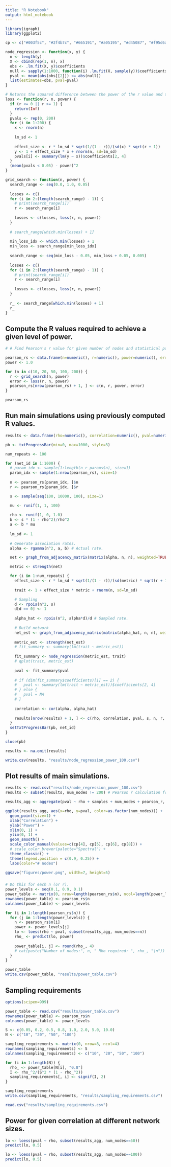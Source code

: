 ```yaml
---
title: "R Notebook"
output: html_notebook
---
```


```r
library(igraph)
library(ggplot2)

cp <- c("#003f5c", "#2f4b7c", "#665191", "#a05195", "#d45087", "#f95d6a", "#ff7c43", "#ffa600")

node_regression <- function(x, y) {
  n <- length(y)
  X <- cbind(rep(1, n), x)
  obs <- .lm.fit(X, y)$coefficients
  null <- sapply(1:1000, function(i) .lm.fit(X, sample(y))$coefficients[[2]])
  pval <- mean(abs(obs[[2]]) <= abs(null))
  list(estimates=obs, pval=pval)
}

# Returns the squared difference between the power of the r value and the desired power.
loss <- function(r, n, power) {
  if (r <= 0 || r >= 1) {
    return(Inf)
  }
  pvals <- rep(0, 200)
  for (i in 1:200) {
    x <- rnorm(n)
    
    lm_sd <- 1
    
    effect_size <- r * lm_sd * sqrt(1/(1 - r))/(sd(x) * sqrt(r + 1))
    y <- 1 + effect_size * x + rnorm(n, sd=lm_sd)
    pvals[i] <- summary(lm(y ~ x))$coefficients[2, 4]
  }
  (mean(pvals < 0.05) - power)^2
}

grid_search <- function(n, power) {
  search_range <- seq(0.0, 1.0, 0.05)
  
  losses <- c()
  for (i in 2:(length(search_range) - 1)) {
    # print(search_range[i])
    r <- search_range[i]
    
    losses <- c(losses, loss(r, n, power))
  }
  
  # search_range[which.min(losses) + 1]
  
  min_loss_idx <- which.min(losses) + 1
  min_loss <- search_range[min_loss_idx]
  
  search_range <- seq(min_loss - 0.05, min_loss + 0.05, 0.005)
  
  losses <- c()
  for (i in 2:(length(search_range) - 1)) {
    # print(search_range[i])
    r <- search_range[i]
    
    losses <- c(losses, loss(r, n, power))
  }
  
  r_ <- search_range[which.min(losses) + 1]
  r_
}
```

## Compute the R values required to achieve a given level of power.

```r
# # Find Pearson's r value for given number of nodes and statistical power.

pearson_rs <- data.frame(n=numeric(), r=numeric(), power=numeric(), error=numeric())
power <- 1.0

for (n in c(10, 20, 50, 100, 200)) {
  r <- grid_search(n, power)
  error <- loss(r, n, power)
  pearson_rs[nrow(pearson_rs) + 1, ] <- c(n, r, power, error)
}

pearson_rs
```

## Run main simulations using previously computed R values.

```r

results <- data.frame(rho=numeric(), correlation=numeric(), pval=numeric(), samples=numeric(), num_nodes=numeric(), pearson_r=numeric(), network_density=numeric())

pb <- txtProgressBar(min=0, max=1000, style=3)

num_repeats <- 100

for (net_id in 1:1000) {
  # param_idx <- sample(1:length(n_r_params$n), size=1)
  param_idx <- sample(1:nrow(pearson_rs), size=1)
  
  n <- pearson_rs[param_idx, ]$n
  r <- pearson_rs[param_idx, ]$r

  s <- sample(seq(100, 10000, 100), size=1)

  mu <- runif(1, 1, 100)
  
  rho <- runif(1, 0, 1.0)
  b <- s * (1 - rho^2)/rho^2
  a <- b * mu
  
  lm_sd <- 1
  
  # Generate association rates.
  alpha <- rgamma(n^2, a, b) # Actual rate.

  net <- graph_from_adjacency_matrix(matrix(alpha, n, n), weighted=TRUE)

  metric <- strength(net)

  for (i in 1:num_repeats) {
    effect_size <- r * lm_sd * sqrt(1/(1 - r))/(sd(metric) * sqrt(r + 1))
    
    trait <- 1 + effect_size * metric + rnorm(n, sd=lm_sd)

    # Sampling
    d <- rpois(n^2, s)
    d[d == 0] <- 1
    
    alpha_hat <- rpois(n^2, alpha*d)/d # Sampled rate.
    
    # Build network
    net_est <- graph_from_adjacency_matrix(matrix(alpha_hat, n, n), weighted=TRUE)
    
    metric_est <- strength(net_est)
    # fit_summary <- summary(lm(trait ~ metric_est))
    
    fit_summary <- node_regression(metric_est, trait)
    # qplot(trait, metric_est)
    
    pval <- fit_summary$pval
    
    # if (dim(fit_summary$coefficients)[1] == 2) {
    #   pval <- summary(lm(trait ~ metric_est))$coefficients[2, 4]
    # } else {
    #   pval = NA
    # }
    
    correlation <- cor(alpha, alpha_hat)
    
    results[nrow(results) + 1, ] <- c(rho, correlation, pval, s, n, r, p)
  }
  setTxtProgressBar(pb, net_id)
}

close(pb)

results <- na.omit(results)

write.csv(results, "results/node_regression_power_100.csv")
```

## Plot results of main simulations.

```r
results <- read.csv("results/node_regression_power_100.csv")
results <- subset(results, num_nodes != 200) # Pearson r calculation for n=200 failed, so exclude it.

results_agg <- aggregate(pval ~ rho + samples + num_nodes + pearson_r, results, function(x) mean(x < 0.05))

ggplot(results_agg, aes(x=rho, y=pval, color=as.factor(num_nodes))) +
  geom_point(size=1) + 
  xlab("Correlation") +
  ylab("Power") +
  xlim(0, 1) +
  ylim(0, 1) +
  geom_smooth() +
  scale_color_manual(values=c(cp[4], cp[5], cp[6], cp[8])) +
  # scale_color_brewer(palette="Spectral") +
  theme_classic() +
  theme(legend.position = c(0.9, 0.25)) +
  labs(color="# nodes")

ggsave("figures/power.png", width=7, height=5)
```

### 

```r
# Do this for each n (or r).
power_levels <- seq(0.1, 0.9, 0.1)
power_table <- matrix(0, nrow=length(pearson_rs$n), ncol=length(power_levels))
rownames(power_table) <- pearson_rs$n
colnames(power_table) <- power_levels

for (i in 1:length(pearson_rs$n)) {
  for (j in 1:length(power_levels)) {
    n <- pearson_rs$n[i]
    power <- power_levels[j]
    lo <- loess(rho ~ pval, subset(results_agg, num_nodes==n))
    rho_ <- predict(lo, power)
    
    power_table[i, j] <- round(rho_, 4)
    # cat(paste("Number of nodes:", n, " Rho required: ", rho_, "\n"))
  }
}

power_table
write.csv(power_table, "results/power_table.csv")
```

## Sampling requirements

```r
options(scipen=999)

power_table <- read.csv("results/power_table.csv")
rownames(power_table) <- pearson_rs$n
colnames(power_table) <- power_levels

S <- c(0.05, 0.2, 0.5, 0.8, 1.0, 2.0, 5.0, 10.0)
N <- c("10", "20", "50", "100")

sampling_requirements <- matrix(0, nrow=8, ncol=4)
rownames(sampling_requirements) <- S
colnames(sampling_requirements) <- c("10", "20", "50", "100")

for (i in 1:length(N)) {
  rho_ <- power_table[N[i], "0.8"]
  I <- rho_^2/(S^2 * (1 - rho_^2))
  sampling_requirements[, i] <- signif(I, 2)
}

sampling_requirements
write.csv(sampling_requirements, "results/sampling_requirements.csv")
```

```r
read.csv("results/sampling_requirements.csv")
```

## Power for given correlation at different network sizes.

```r
lo <- loess(pval ~ rho, subset(results_agg, num_nodes==50))
predict(lo, 0.5)

lo <- loess(pval ~ rho, subset(results_agg, num_nodes==100))
predict(lo, 0.5)
```